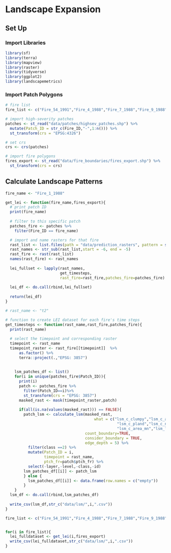 # Landscape Expansion

## Set Up

### Import Libraries

```r
library(sf)
library(terra)
library(mapview)
library(raster)
library(tidyverse)
library(ggplot2) 
library(landscapemetrics)
```

### Import Patch Polygons

```r
# fire list
fire_list <- c("Fire_54_1991","Fire_4_1988","Fire_7_1988","Fire_9_1988","Fire_10_1988","Fire_11_1988","Fire_12_1988","Fire_13_1988","Fire_14_1988","Fire_15_1988","Fire_16_1988","Fire_18_1988","Fire_19_1988","Fire_20_1988","Fire_22_1988","Fire_23_1988","Fire_25_1988","Fire_26_1988","Fire_28_1988","Fire_29_1988","Fire_31_1988","Fire_32_1989","Fire_33_1989","Fire_35_1989","Fire_38_1989","Fire_41_1989","Fire_42_1989","Fire_48_1990","Fire_49_1991","Fire_50_1991","Fire_51_1991","Fire_1_1988","Fire_2_1988","Fire_3_1988")

# import high-severity patches
patches <- st_read("data/patches/highsev_patches.shp") %>% 
  mutate(Patch_ID = str_c(Fire_ID,"-",1:n())) %>% 
  st_transform(crs = "EPSG:4326")

# set crs 
crs <- crs(patches)

# import fire polygons
fires_export <- st_read("data/fire_boundaries/fires_export.shp") %>% 
  st_transform(crs = crs)
```

## Calculate Landscape Patterns

```r
fire_name <- "Fire_1_1988"

get_lei <- function(fire_name,fires_export){
  # print patch ID 
  print(fire_name)
  
  # filter to this specific patch
  patches_fire <- patches %>% 
    filter(Fire_ID == fire_name)

  # import and name rasters for that fire
  rast_list <- list.files(path = "data/prediction_rasters", pattern = str_c(fire_name,"_rf"), all.files=TRUE, full.names=TRUE)
  rast_names <- str_sub(rast_list,start = -6, end = -5)  
  rast_fire <- rast(rast_list)
  names(rast_fire) <- rast_names
  
  lei_fullset <- lapply(rast_names,
                        get_timesteps,
                        rast_fire=rast_fire,patches_fire=patches_fire)
  
  lei_df <- do.call(rbind,lei_fullset)
  
  return(lei_df)
}
```

```r
# rast_name <- "t2"

# function to create LEI dataset for each fire's time steps
get_timesteps <- function(rast_name,rast_fire,patches_fire){
  print(rast_name)
  
  # select the timepoint and corresponding raster
  timepoint <- rast_name
  timepoint_raster <- rast_fire[[timepoint]]  %>% 
      as.factor() %>% 
      terra::project(.,"EPSG: 3857")
  
 
    lsm_patches_df <- list()
    for(i in unique(patches_fire$Patch_ID)){
      print(i)
      patch <- patches_fire %>% 
        filter(Patch_ID==i)%>% 
        st_transform(crs = "EPSG: 3857")
      masked_rast <- mask(timepoint_raster,patch)
      
      if(all(is.na(values(masked_rast))) == FALSE){
        patch_lsm <- calculate_lsm(masked_rast, 
                                       what = c("lsm_c_clumpy","lsm_c_ai","lsm_c_enn_mn","lsm_c_cohesion",
                                                 "lsm_c_pland","lsm_c_np","lsm_c_ca",
                                                 "lsm_c_area_mn","lsm_l_contag","lsm_c_ca"), 
                                   count_boundary=TRUE,
                                   consider_boundary = TRUE,
                                   edge_depth = 5) %>% 
          filter(class ==2) %>% 
          mutate(Patch_ID = i,
                 timepoint = rast_name,
                 ptch_fr=patch$ptch_fr) %>% 
          select(-layer,-level,-class,-id)
        lsm_patches_df[[i]] <- patch_lsm
        } else {
          lsm_patches_df[[i]] <- data.frame(row.names = c("empty"))
        }
    }
  lsm_df <- do.call(rbind,lsm_patches_df)
  
  write_csv(lsm_df,str_c("data/lsm/",i,".csv"))
} 
```

```r
fire_list <- c("Fire_54_1991","Fire_4_1988","Fire_7_1988","Fire_9_1988","Fire_10_1988","Fire_11_1988","Fire_12_1988","Fire_13_1988","Fire_14_1988","Fire_15_1988","Fire_16_1988","Fire_18_1988","Fire_19_1988","Fire_20_1988","Fire_22_1988","Fire_23_1988","Fire_25_1988","Fire_26_1988","Fire_28_1988","Fire_29_1988","Fire_31_1988","Fire_32_1989","Fire_33_1989","Fire_35_1989","Fire_38_1989","Fire_41_1989","Fire_42_1989","Fire_48_1990","Fire_49_1991","Fire_50_1991","Fire_51_1991","Fire_1_1988","Fire_2_1988","Fire_3_1988")


for(i in fire_list){
  lei_fulldataset <- get_lei(i,fires_export)
  write_csv(lei_fulldataset,str_c("data/lsm/",i,".csv"))
}
```















